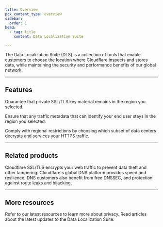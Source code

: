 ```yaml
---
title: Overview
pcx_content_type: overview
sidebar:
  order: 1
head:
  - tag: title
    content: Data Localization Suite

---
```



<Plan type="ent-add-on" />

The Data Localization Suite (DLS) is a collection of tools that enable customers to choose the location where Cloudflare inspects and stores data, while maintaining the security and performance benefits of our global network.

***

## Features

<Feature header="Key Management" href="/data-localization/key-management/">

Guarantee that private SSL/TLS key material remains in the region you selected.


</Feature>

<Feature header="Customer Metadata Boundary" href="/data-localization/metadata-boundary/">

Ensure that any traffic metadata that can identify your end user stays in the region you selected.


</Feature>

<Feature header="Regional Services" href="/data-localization/regional-services/">

Comply with regional restrictions by choosing which subset of data centers decrypts and services your HTTPS traffic.


</Feature>

***

## Related products

<RelatedProduct header="SSL/TLS" href="/ssl/" product="ssl">
Cloudflare SSL/TLS encrypts your web traffic to prevent data theft and other tampering. 
</RelatedProduct>

<RelatedProduct header="DNS" href="/dns/" product="dns">
Cloudflare's global DNS platform provides speed and resilience. DNS customers also benefit from free DNSSEC, and protection against route leaks and hijacking. 
</RelatedProduct>

***

## More resources

<CardGrid>

<LinkTitleCard title="Resource hub" href="https://www.cloudflare.com/resource-hub/?topic=Privacy" icon="document">
Refer to our latest resources to learn more about privacy.
</LinkTitleCard>

<LinkTitleCard title="Cloudflare blog" href="https://blog.cloudflare.com/tag/data-localization-suite" icon="open-book">
Read articles about the latest updates to the Data Localization Suite. 
</LinkTitleCard>

</CardGrid>

